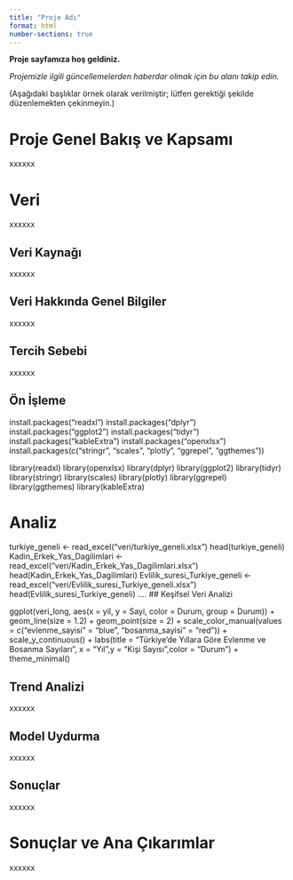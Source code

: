 ```yaml
---
title: "Proje Adı"
format: html
number-sections: true
---
```


**Proje sayfamıza hoş geldiniz.**

*Projemizle ilgili güncellemelerden haberdar olmak için bu alanı takip edin.*

(Aşağıdaki başlıklar örnek olarak verilmiştir; lütfen gerektiği şekilde düzenlemekten çekinmeyin.)

# Proje Genel Bakış ve Kapsamı

xxxxxx

# Veri

xxxxxx

## Veri Kaynağı

xxxxxx

## Veri Hakkında Genel Bilgiler

xxxxxx

## Tercih Sebebi

xxxxxx

## Ön İşleme

install.packages("readxl") 
install.packages("dplyr")
install.packages("ggplot2")
install.packages("tidyr") 
install.packages("kableExtra") 
install.packages("openxlsx") 
install.packages(c("stringr", "scales", "plotly", "ggrepel", "ggthemes"))

library(readxl) 
library(openxlsx) 
library(dplyr)
library(ggplot2) 
library(tidyr) 
library(stringr) 
library(scales) 
library(plotly)
library(ggrepel) 
library(ggthemes)
library(kableExtra)

# Analiz
turkiye_geneli <- read_excel("veri/turkiye_geneli.xlsx")
head(turkiye_geneli)
Kadin_Erkek_Yas_Dagilimlari <- read_excel("veri/Kadin_Erkek_Yas_Dagilimlari.xlsx")
head(Kadin_Erkek_Yas_Dagilimlari)
Evlilik_suresi_Turkiye_geneli <- read_excel("veri/Evlilik_suresi_Turkiye_geneli.xlsx")
head(Evlilik_suresi_Turkiye_geneli)
....
## Keşifsel Veri Analizi

ggplot(veri_long, aes(x = yil, y = Sayi, color = Durum, group = Durum)) +
  geom_line(size = 1.2) +
  geom_point(size = 2) +
  scale_color_manual(values = c("evlenme_sayisi" = "blue", "bosanma_sayisi" = "red")) +
  scale_y_continuous() +
  labs(title = "Türkiye'de Yıllara Göre Evlenme ve Bosanma Sayıları", x = "Yıl",y = "Kişi Sayısı",color = "Durum") +
  theme_minimal()
  
  
## Trend Analizi

xxxxxx

## Model Uydurma

xxxxxx

## Sonuçlar

xxxxxx

# Sonuçlar ve Ana Çıkarımlar

xxxxxx
